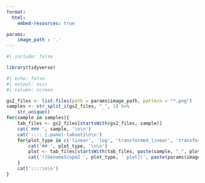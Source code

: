 ```yaml
---
format:
  html:
    embed-resources: true

params:
    image_path : '.'
---
```


```r
#| include: false

library(tidyverse)
```

```r
#| echo: false
#| output: asis
#| column: screen

gs2_files <- list.files(path = params$image_path, pattern = "*.png")
samples <- str_split_i(gs2_files, "_", 1) %>% 
    str_unique()
for(sample in samples){
    tab_files <- gs2_files[startsWith(gs2_files, sample)]
    cat('### ', sample, '\n\n')
    cat(':::: {.panel-tabset}\n\n')
    for(plot_type in c('linear', 'log', 'transformed_linear', 'transformed_log')){
        cat('## ', plot_type, '\n\n')
        plot <- tab_files[startsWith(tab_files, paste(sample, "_", plot_type, sep = ""))]
        cat('![GenomeScope2 ', plot_type, ' plot](', paste(params$image_path, '/', plot, sep = ""), ')\n\n')
    }
    cat('::::\n\n')
}
```
